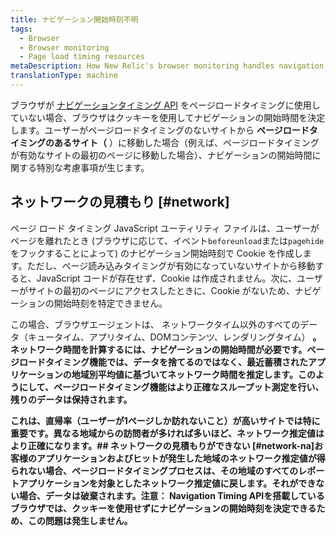 ```yaml
---
title: ナビゲーション開始時刻不明
tags:
  - Browser
  - Browser monitoring
  - Page load timing resources
metaDescription: How New Relic's browser monitoring handles navigation start time when the navigation timing API is unavailable.
translationType: machine
---
```


ブラウザが [ナビゲーションタイミング API](/docs/browser/new-relic-browser/browser-agent-apis/navigation-timing-api) をページロードタイミングに使用していない場合、ブラウザはクッキーを使用してナビゲーションの開始時間を決定します。ユーザーがページロードタイミングのないサイトから **ページロードタイミングのあるサイト（** ）に移動した場合（例えば、ページロードタイミングが有効なサイトの最初のページに移動した場合）、ナビゲーションの開始時間に関する特別な考慮事項が生じます。

## ネットワークの見積もり [#network]

ページ ロード タイミング JavaScript ユーティリティ ファイルは、ユーザーがページを離れたとき (ブラウザに応じて、イベント`beforeunload`または`pagehide`をフックすることによって) のナビゲーション開始時刻で Cookie を作成します。ただし、ページ読み込みタイミングが有効になっていないサイトから移動すると、JavaScript コードが存在せず、Cookie は作成されません。次に、ユーザーがサイトの最初のページにアクセスしたときに、Cookie がないため、ナビゲーションの開始時刻を特定できません。

この場合、ブラウザエージェントは、 ネットワークタイム以外のすべてのデータ（キュータイム、アプリタイム、DOMコンテンツ、レンダリングタイム） **。ネットワーク時間を計算するには、ナビゲーションの開始時間が必要です。ページロードタイミング機能では、データを捨てるのではなく、最近蓄積されたアプリケーションの地域別平均値に基づいてネットワーク時間を推定します。このようにして、ページロードタイミング機能はより正確なスループット測定を行い、残りのデータは保持されます。**

**これは、直帰率（ユーザーが1ページしか訪れないこと）が高いサイトでは特に重要です。異なる地域からの訪問者が多ければ多いほど、ネットワーク推定値はより正確になります。## ネットワークの見積もりができない [#network-na]お客様のアプリケーションおよびヒットが発生した地域のネットワーク推定値が得られない場合、ページロードタイミングプロセスは、その地域のすべてのレポートアプリケーションを対象としたネットワーク推定値に戻します。それができない場合、データは破棄されます。**注意：** Navigation Timing APIを搭載しているブラウザでは、クッキーを使用せずにナビゲーションの開始時刻を決定できるため、この問題は発生しません。**
